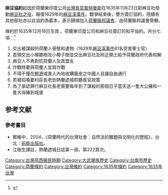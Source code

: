 '''麻豆協約'''起因於荷蘭東印度公司[[台灣長官|台灣長官]][[普特曼斯|普特曼斯]]在1635年11月23日對麻豆社發動[[麻豆社之役|麻豆社之役]]，報復1629年的[[麻豆溪事件|麻豆溪事件]]。戰爭結束後，雙方簽訂協約，陸續有其他部社亦以此協約為藍本，表示歸順加入[[南部地方會議區|荷蘭聯邦議會]]，由荷蘭聯邦議會管轄。

條約於1635年12月18日生效 。荷蘭東印度公司和麻豆社簽訂的和平協約。共分七項：<ref>{{cite book |author1=潘英 |title=臺灣平埔族史 |date=1996-06-01|publisher=南天 |isbn=9789576383588}}</ref>
# 交出被謀殺的荷蘭人骨駭和遺物（1629年[[麻豆溪事件|麻豆溪事件]]61名受害軍士官）
# 首領交出小檳榔樹及小椰子樹並交出麻豆社及附近領土給予荷蘭政府代表和解
# 麻豆人不再對抗荷蘭人及其盟友
# 作戰時要與荷蘭人並肩作戰
# 不得干擾在[[布袋鎮|魍港]]或進入內地收購鹿皮之中國人且讓自由通行
# 若被招喚要村莊長老到熱蘭遮城聆聽長官政策
# 為了承認罪行麻豆社長老需要每年到了謀殺的那個日子當天送一隻大公豬和一隻大母豬到城堡

==参考文献==
{{reflist}}

===參考書目===
{{refbegin}}
*鄭維中，2004，《荷蘭時代的台灣社會：自然法的難題與文明化的歷程》，台北：[[前衛出版社|前衛出版社]]。
*江樹生譯註，熱蘭遮城日誌第一冊，第222頁次。 
{{refend}}

{{Dutch Formosa}}
{{西拉雅族}}

[[Category:台灣荷西殖民時期|Category:台灣荷西殖民時期]]

[[Category:大武壠族歷史|Category:大武壠族歷史]]
[[Category:台南市歷史|Category:台南市歷史]]
[[Category:荷蘭條約|Category:荷蘭條約]]
[[Category:台灣條約|Category:台灣條約]]
[[Category:1635年條約|Category:1635年條約]]
[[Category:1635年台灣|Category:1635年台灣]]